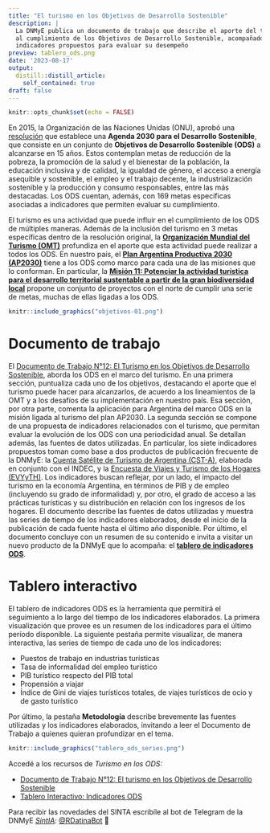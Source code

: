 ```yaml
---
title: "El turismo en los Objetivos de Desarrollo Sostenible"
description: |
  La DNMyE publica un documento de trabajo que describe el aporte del turismo
  al cumplimiento de los Objetivos de Desarrollo Sostenible, acompañado de un tablero de seguimiento de los
  indicadores propuestos para evaluar su desempeño 
preview: tablero_ods.png
date: '2023-08-17'
output:
  distill::distill_article:
    self_contained: true
draft: false
---
```


```r
knitr::opts_chunk$set(echo = FALSE)
```

En 2015, la Organización de las Naciones Unidas (ONU), aprobó una [resolución](https://documents-dds-ny.un.org/doc/UNDOC/GEN/N15/291/93/PDF/N1529193.pdf) que establece una **Agenda 2030 para el Desarrollo Sostenible**, que consiste en un conjunto de **Objetivos de Desarrollo Sostenible (ODS)** a alcanzarse en 15 años. Estos contemplan metas de reducción de la pobreza, la promoción de la salud y el bienestar de la población, la educación inclusiva y de calidad, la igualdad de género, el acceso a energía asequible y sostenible, el empleo y el trabajo decente, la industrialización
sostenible y la producción y consumo responsables, entre las más destacadas. Los ODS cuentan, además, 
con 169 metas específicas asociadas a indicadores que permiten evaluar su cumplimiento.

El turismo es una actividad que puede influir en el cumplimiento de los ODS de múltiples maneras. Además de la inclusión del turismo en 3 metas específicas dentro de la resolución original, la [**Organización Mundial del Turismo (OMT)**](https://tourism4sdgs.org/) profundiza en el aporte que esta actividad puede realizar a todos los ODS. En nuestro país, el [**Plan Argentina Productiva 2030 (AP2030)**](https://www.argentina.gob.ar/produccion/argentina-productiva-2030) tiene a los ODS como marco para cada una de las misiones que lo conforman. En particular, la [**Misión 11: Potenciar la actividad turística para el desarrollo territorial sustentable a partir de la gran biodiversidad local**](https://tableros.yvera.tur.ar/recursos/biblioteca/mision_11.pdf) propone un conjunto de proyectos con el norte de cumplir una serie de metas, 
muchas de ellas ligadas a los ODS.

```r
knitr::include_graphics("objetivos-01.png")
```



# Documento de trabajo

El [Documento de Trabajo N°12: El Turismo en los Objetivos de Desarrollo Sostenible](https://tableros.yvera.tur.ar/recursos/biblioteca/dt_turismo_ods.pdf), aborda los ODS en el marco del turismo. En una primera sección, puntualiza cada uno de los objetivos, destacando el aporte que el turismo puede hacer para alcanzarlos, de acuerdo a los lineamientos de la OMT y a los desafíos de su implementación en nuestro país. Esa sección, por otra parte, comenta la aplicación para Argentina del marco ODS en la misión ligada al turismo del plan AP2030. La segunda sección se compone de una propuesta de indicadores relacionados con el turismo, que permitan evaluar la evolución de los ODS con una periodicidad anual. Se detallan además, las fuentes de datos utilizadas. En particular, los siete indicadores propuestos toman como base a dos productos de publicación frecuente de la DNMyE: la [Cuenta Satélite de Turismo de Argentina (CST-A)](https://www.yvera.tur.ar/sinta/informe/info/cuenta-satelite-de-turismo), elaborada en conjunto con el INDEC, y la [Encuesta de Viajes y Turismo de los Hogares (EVYyTH)](https://www.yvera.tur.ar/sinta/informe/info/encuesta-de-viajes-y-turismo-de-los-hogares-evyth). Los indicadores buscan reflejar, por un lado, el impacto del turismo en la economía Argentina, en términos de PIB y de empleo (incluyendo su grado de informalidad) y, por otro, el grado de acceso a las prácticas turísticas y su distribución en relación con 
los ingresos de los hogares. El documento describe las fuentes de datos utilizadas y muestra las series de tiempo de los indicadores elaborados, desde el inicio de la publicación de cada fuente hasta el último año disponible.
Por último, el documento concluye con un resumen de su contenido e invita a visitar un nuevo producto de la 
DNMyE que lo acompaña: el [**tablero de indicadores ODS**](https://tableros.yvera.tur.ar/tablero_ODS/).

# Tablero interactivo

El tablero de indicadores ODS es la herramienta que permitirá el seguimiento a lo largo del tiempo de 
los indicadores elaborados. La primera visualización que provee es un resumen de los indicadores para 
el último período disponible. La siguiente pestaña permite visualizar, de manera interactiva, las series
de tiempo de cada uno de los indicadores:

-   Puestos de trabajo en industrias turísticas
-   Tasa de informalidad del empleo turístico
-   PIB turístico respecto del PIB total
-   Propensión a viajar
-   Índice de Gini de viajes turísticos totales, de viajes turísticos de ocio y de gasto turístico

Por último, la pestaña **Metodología** describe brevemente las fuentes utilizadas y los indicadores elaborados,
invitando a leer el Documento de Trabajo a quienes quieran profundizar en el tema.

```r
knitr::include_graphics("tablero_ods_series.png")
```



Accedé a los recursos de *Turismo en los ODS:*

-   [Documento de Trabajo N°12: El turismo en los Objetivos de Desarrollo Sostenible](https://tableros.yvera.tur.ar/recursos/biblioteca/dt_turismo_ods.pdf)
-   [Tablero Interactivo: Indicadores ODS](https://tableros.yvera.tur.ar/tablero_ODS)


::: {.infobox}
Para recibir las novedades del SINTA escribíle al bot de Telegram de la DNMyE <a href=‘https://bitacora.yvera.tur.ar/posts/2022-09-08-sintia/’ target=‘_blank’>*SintIA*</a>: <a href=‘https://t.me/RDatinaBot’ target=‘_blank’>@RDatinaBot</a> 🤖
:::

